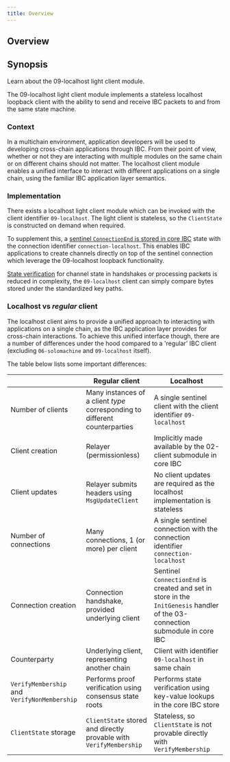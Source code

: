 ```yaml
---
title: Overview
---
```


## Overview

## Synopsis

Learn about the 09-localhost light client module.

The 09-localhost light client module implements a stateless localhost loopback client with the ability to send and
receive IBC packets to and from the same state machine.

### Context

In a multichain environment, application developers will be used to developing cross-chain applications through IBC.
From their point of view, whether or not they are interacting with multiple modules on the same chain or on different
chains should not matter. The localhost client module enables a unified interface to interact with different
applications on a single chain, using the familiar IBC application layer semantics.

### Implementation

There exists a localhost light client module which can be invoked with the client identifier `09-localhost`. The light
client is stateless, so the `ClientState` is constructed on demand when required.

To supplement this, a [sentinel `ConnectionEnd` is stored in core IBC](/ibc/next/light-clients/localhost/connection) state with the connection
identifier `connection-localhost`. This enables IBC applications to create channels directly on top of the sentinel
connection which leverage the 09-localhost loopback functionality.

[State verification](/ibc/next/light-clients/localhost/state-verification) for channel state in handshakes or processing packets is reduced in
complexity, the `09-localhost` client can simply compare bytes stored under the standardized key paths.

### Localhost vs _regular_ client

The localhost client aims to provide a unified approach to interacting with applications on a single chain, as the IBC
application layer provides for cross-chain interactions. To achieve this unified interface though, there are a number of
differences under the hood compared to a 'regular' IBC client (excluding `06-solomachine` and `09-localhost` itself).

The table below lists some important differences:

|                                              | Regular client                                                              | Localhost                                                                                                                    |
| -------------------------------------------- | --------------------------------------------------------------------------- | ---------------------------------------------------------------------------------------------------------------------------- |
| Number of clients                            | Many instances of a client _type_ corresponding to different counterparties | A single sentinel client with the client identifier `09-localhost`                                                           |
| Client creation                              | Relayer (permissionless)                                                    | Implicitly made available by the 02-client submodule in core IBC                                                             |
| Client updates                               | Relayer submits headers using `MsgUpdateClient`                             | No client updates are required as the localhost implementation is stateless                                                  |
| Number of connections                        | Many connections, 1 (or more) per client                                    | A single sentinel connection with the connection identifier `connection-localhost`                                           |
| Connection creation                          | Connection handshake, provided underlying client                            | Sentinel `ConnectionEnd` is created and set in store in the `InitGenesis` handler of the 03-connection submodule in core IBC |
| Counterparty                                 | Underlying client, representing another chain                               | Client with identifier `09-localhost` in same chain                                                                          |
| `VerifyMembership` and `VerifyNonMembership` | Performs proof verification using consensus state roots                     | Performs state verification using key-value lookups in the core IBC store                                                    |
| `ClientState` storage                        | `ClientState` stored and directly provable with `VerifyMembership`          | Stateless, so `ClientState` is not provable directly with `VerifyMembership`                                                 |

